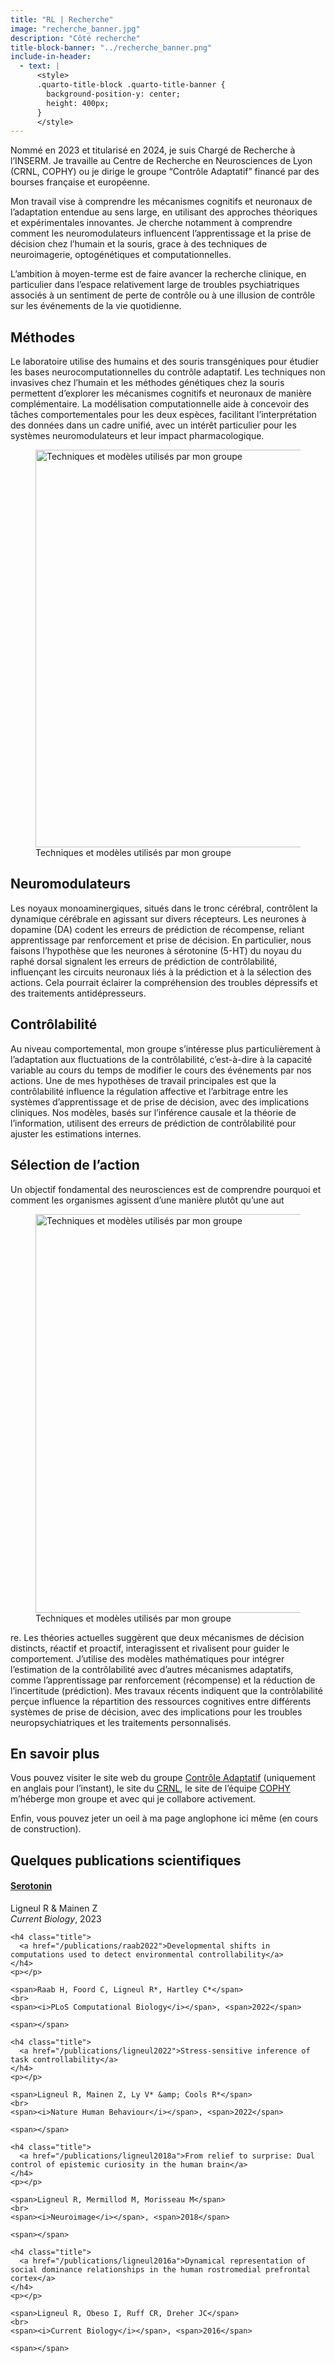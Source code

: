 ```yaml
---
title: "RL | Recherche"
image: "recherche_banner.jpg"
description: "Côté recherche"
title-block-banner: "../recherche_banner.png"
include-in-header:
  - text: |
      <style>
      .quarto-title-block .quarto-title-banner {
        background-position-y: center;
        height: 400px;
      }
      </style>
---
```


Nommé en 2023 et titularisé en 2024, je suis Chargé de Recherche à l'INSERM. Je travaille au Centre de Recherche en Neurosciences de Lyon (CRNL, COPHY) ou je dirige le groupe "Contrôle Adaptatif" financé par des bourses française et européenne.

Mon travail vise à comprendre les mécanismes cognitifs et neuronaux de l'adaptation entendue au sens large, en utilisant des approches théoriques et expérimentales innovantes. Je cherche notamment à comprendre comment les neuromodulateurs influencent l'apprentissage et la prise de décision chez l'humain et la souris, grace à des techniques de neuroimagerie, optogénétiques et computationnelles.

L'ambition à moyen-terme est de faire avancer la recherche clinique, en particulier dans l'espace relativement large de troubles psychiatriques associés à un sentiment de perte de contrôle ou à une illusion de contrôle sur les événements de la vie quotidienne.

## Méthodes

Le laboratoire utilise des humains et des souris transgéniques pour étudier les bases neurocomputationnelles du contrôle adaptatif. Les techniques non invasives chez l'humain et les méthodes génétiques chez la souris permettent d'explorer les mécanismes cognitifs et neuronaux de manière complémentaire. La modélisation computationnelle aide à concevoir des tâches comportementales pour les deux espèces, facilitant l'interprétation des données dans un cadre unifié, avec un intérêt particulier pour les systèmes neuromodulateurs et leur impact pharmacologique.

![Techniques et modèles utilisés par mon groupe](../images/methodes.png){fig-align="center" width="636"}

## Neuromodulateurs

Les noyaux monoaminergiques, situés dans le tronc cérébral, contrôlent la dynamique cérébrale en agissant sur divers récepteurs. Les neurones à dopamine (DA) codent les erreurs de prédiction de récompense, reliant apprentissage par renforcement et prise de décision. En particulier, nous faisons l'hypothèse que les neurones à sérotonine (5-HT) du noyau du raphé dorsal signalent les erreurs de prédiction de contrôlabilité, influençant les circuits neuronaux liés à la prédiction et à la sélection des actions. Cela pourrait éclairer la compréhension des troubles dépressifs et des traitements antidépresseurs.

## Contrôlabilité

Au niveau comportemental, mon groupe s'intéresse plus particulièrement à l'adaptation aux fluctuations de la contrôlabilité, c'est-à-dire à la capacité variable au cours du temps de modifier le cours des événements par nos actions. Une de mes hypothèses de travail principales est que la contrôlabilité influence la régulation affective et l'arbitrage entre les systèmes d'apprentissage et de prise de décision, avec des implications cliniques. Nos modèles, basés sur l'inférence causale et la théorie de l'information, utilisent des erreurs de prédiction de contrôlabilité pour ajuster les estimations internes.

## Sélection de l'action

Un objectif fondamental des neurosciences est de comprendre pourquoi et comment les organismes agissent d'une manière plutôt qu'une aut

![Techniques et modèles utilisés par mon groupe](/images/methodes.png){fig-align="center" width="638"}

re. Les théories actuelles suggèrent que deux mécanismes de décision distincts, réactif et proactif, interagissent et rivalisent pour guider le comportement. J'utilise des modèles mathématiques pour intégrer l'estimation de la contrôlabilité avec d'autres mécanismes adaptatifs, comme l'apprentissage par renforcement (récompense) et la réduction de l'incertitude (prédiction). Mes travaux récents indiquent que la contrôlabilité perçue influence la répartition des ressources cognitives entre différents systèmes de prise de décision, avec des implications pour les troubles neuropsychiatriques et les traitements personnalisés.

## En savoir plus

Vous pouvez visiter le site web du groupe [Contrôle Adaptatif](https://www.adaptivecontrol.org/){target="_blank"} (uniquement en anglais pour l'instant), le site du [CRNL](https://www.crnl.fr/){target="_blank"}, le site de l'équipe [COPHY](https://cophyteam.wixsite.com/website-1/join-our-lab){target="_blank"} m'héberge mon groupe et avec qui je collabore activement.

Enfin, vous pouvez jeter un oeil à ma page anglophone ici même (en cours de construction).

## Quelques publications scientifiques

<div class="content-body">
  <h4 class="title">
    <a href="https://www.adaptivecontrol.org/publications/ligneulmainen2023">Serotonin</a>
  </h4>
  <p></p>
</div>
<div class="meta-details">
  <span>Ligneul R &amp; Mainen Z</span>
  <br>
  <span><i>Current Biology</i></span>, <span>2023</span>
</div>
<div class="meta-details">
  <span></span>
</div>

<div class="single-pub wow fadeInUp" data-wow-delay=".2s" style="visibility: visible; animation-delay: 0.2s; animation-name: fadeInUp;">
  <div class="content-body">
    <h4 class="title">
      <a href="/publications/raab2022">Developmental shifts in computations used to detect environmental controllability</a>
    </h4>
    <p></p>
  </div>
  <div class="meta-details">
    <span>Raab H, Foord C, Ligneul R*, Hartley C*</span>
    <br>
    <span><i>PLoS Computational Biology</i></span>, <span>2022</span>
  </div>
  <div class="meta-details">
    <span></span>
  </div>
</div>
    
<div class="single-pub wow fadeInUp" data-wow-delay=".2s" style="visibility: visible; animation-delay: 0.2s; animation-name: fadeInUp;">
  <div class="content-body">
    <h4 class="title">
      <a href="/publications/ligneul2022">Stress-sensitive inference of task controllability</a>
    </h4>
    <p></p>
  </div>
  <div class="meta-details">
    <span>Ligneul R, Mainen Z, Ly V* &amp; Cools R*</span>
    <br>
    <span><i>Nature Human Behaviour</i></span>, <span>2022</span>
  </div>
  <div class="meta-details">
    <span></span>
  </div>
</div>

<div class="single-pub wow fadeInUp" data-wow-delay=".2s" style="visibility: visible; animation-delay: 0.2s; animation-name: fadeInUp;">
  <div class="content-body">
    <h4 class="title">
      <a href="/publications/ligneul2018a">From relief to surprise: Dual control of epistemic curiosity in the human brain</a>
    </h4>
    <p></p>
  </div>
  <div class="meta-details">
    <span>Ligneul R, Mermillod M, Morisseau M</span>
    <br>
    <span><i>Neuroimage</i></span>, <span>2018</span>
  </div>
  <div class="meta-details">
    <span></span>
  </div>
</div>

<div class="single-pub wow fadeInUp" data-wow-delay=".2s" style="visibility: visible; animation-delay: 0.2s; animation-name: fadeInUp;">
  <div class="content-body">
    <h4 class="title">
      <a href="/publications/ligneul2016a">Dynamical representation of social dominance relationships in the human rostromedial prefrontal cortex</a>
    </h4>
    <p></p>
  </div>
  <div class="meta-details">
    <span>Ligneul R, Obeso I, Ruff CR, Dreher JC</span>
    <br>
    <span><i>Current Biology</i></span>, <span>2016</span>
  </div>
  <div class="meta-details">
    <span></span>
  </div>
</div>

